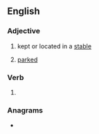 ==English==

===Adjective===
{{en-adj|-}}

# kept or located in a [[stable]]
# {{lb|en|rail transport|of a rail vehicle}} [[parked]]

===Verb===
{{head|en|verb form}}

# {{en-past of|stable}}

===Anagrams===
* {{anagrams|en|baldest|blasted}}